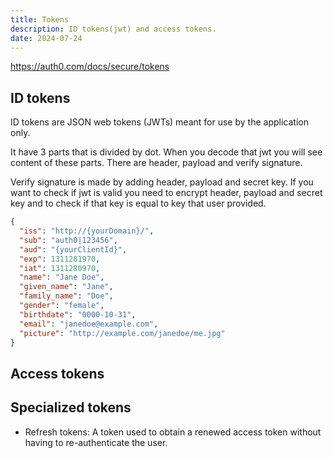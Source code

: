 ```yaml
---
title: Tokens
description: ID tokens(jwt) and access tokens.
date: 2024-07-24
---
```


https://auth0.com/docs/secure/tokens

## ID tokens

ID tokens are JSON web tokens (JWTs) meant for use by the application only.

It have 3 parts that is divided by dot. When you decode that jwt you will see content of these parts. There are header, payload and verify signature.

Verify signature is made by adding header, payload and secret key. If you want to check if jwt is valid you need to encrypt header, payload and secret key and to check if that key is equal to key that user provided.

```json title="example of payload"
{
  "iss": "http://{yourDomain}/",
  "sub": "auth0|123456",
  "aud": "{yourClientId}",
  "exp": 1311281970,
  "iat": 1311280970,
  "name": "Jane Doe",
  "given_name": "Jane",
  "family_name": "Doe",
  "gender": "female",
  "birthdate": "0000-10-31",
  "email": "janedoe@example.com",
  "picture": "http://example.com/janedoe/me.jpg"
}
```


## Access tokens

## Specialized tokens

- Refresh tokens: A token used to obtain a renewed access token without having to re-authenticate the user.